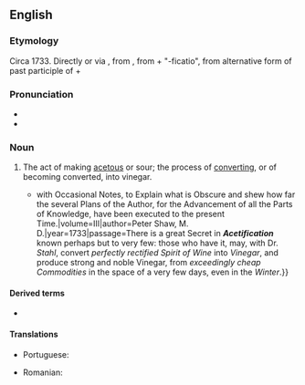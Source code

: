 {{also|acétification}}
==English==

===Etymology===
Circa 1733. Directly or via {{etyl|fr|en}} {{m|fr|acétification}}, from {{etyl|NL.|en}} {{m|la|acetificatio}}, from {{m|la|acetum||vinegar}} + "-ficatio", from alternative form of past participle of {{m|la|facio|facere|to make}} + {{m|la|-io}}

===Pronunciation===
* {{IPA|/əˌsiː.tɪ.fɪˈkeɪ.ʃən/|/əˌsɛ.tɪ.fɪˈkeɪ.ʃən/|lang=en}}
* {{rhymes|eɪʃən|lang=en}}

===Noun===
{{en-noun|-|s}}

# The act of making [[acetous]] or sour; the process of [[converting]], or of becoming converted, into vinegar.
#* {{quote-book|title=Philosophical Works of Francis Bacon {{...}} with Occasional Notes, to Explain what is Obscure and shew how far the several Plans of the Author, for the Advancement of all the Parts of Knowledge, have been executed to the present Time.|volume=III|author=Peter Shaw, M. D.|year=1733|passage=There is a great Secret in '''''Acetification''''' known perhaps but to very few: those who have it, may, with Dr. ''Stahl'', convert ''perfectly rectified Spirit of Wine'' into ''Vinegar'', and produce strong and noble Vinegar, from ''exceedingly cheap Commodities'' in the space of a very few days, even in the ''Winter''.}}

====Derived terms====
* {{l|en|acetify}}

====Translations====
{{trans-top|the act of making acetous or sour; the process of converting, or of becoming converted, into vinegar}}
* Portuguese: {{t|pt|acetificação|f}}
{{trans-mid}}
{{trans-bottom}}

{{checktrans-top}}
* Romanian: {{t+check|ro|acetificare|f}} <!-- looks like a verb (infinitive) -->
{{trans-mid}}
{{trans-bottom}}